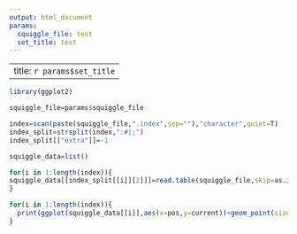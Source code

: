 ```yaml
---
output: html_document
params:
  squiggle_file: test
  set_title: test
---
```


---
title: `r params$set_title`
---

```r

library(ggplot2)

squiggle_file=params$squiggle_file

index=scan(paste(squiggle_file,".index",sep=""),"character",quiet=T)
index_split=strsplit(index,":#|;")
index_split[["extra"]]=-1

squiggle_data=list()

for(i in 1:length(index)){
squiggle_data[[index_split[[i]][2]]]=read.table(squiggle_file,skip=as.integer(index_split[[i]][1]),nrows=as.integer(index_split[[i+1]][1])-as.integer(index_split[[i]][1])-2,header=T,stringsAsFactors = F,sep="\t")
}

for(i in 1:length(index)){
  print(ggplot(squiggle_data[[i]],aes(x=pos,y=current))+geom_point(size=0.2)+geom_line(size=0.2)+ ggtitle(index_split[[i]][2])+theme_bw())
}

```
